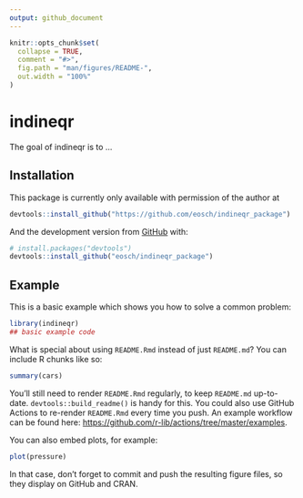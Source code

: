 ```yaml
---
output: github_document
---
```


<!-- README.md is generated from README.Rmd. Please edit that file -->

```r
knitr::opts_chunk$set(
  collapse = TRUE,
  comment = "#>",
  fig.path = "man/figures/README-",
  out.width = "100%"
)
```

# indineqr

<!-- badges: start -->
<!-- badges: end -->

The goal of indineqr is to ...

## Installation

This package is currently only available with permission of the author at 

``` r
devtools::install_github("https://github.com/eosch/indineqr_package")
```

And the development version from [GitHub](https://github.com/) with:

``` r
# install.packages("devtools")
devtools::install_github("eosch/indineqr_package")
```
## Example

This is a basic example which shows you how to solve a common problem:

```r
library(indineqr)
## basic example code
```

What is special about using `README.Rmd` instead of just `README.md`? You can include R chunks like so:

```r
summary(cars)
```

You'll still need to render `README.Rmd` regularly, to keep `README.md` up-to-date. `devtools::build_readme()` is handy for this. You could also use GitHub Actions to re-render `README.Rmd` every time you push. An example workflow can be found here: <https://github.com/r-lib/actions/tree/master/examples>.

You can also embed plots, for example:

```r
plot(pressure)
```

In that case, don't forget to commit and push the resulting figure files, so they display on GitHub and CRAN.
